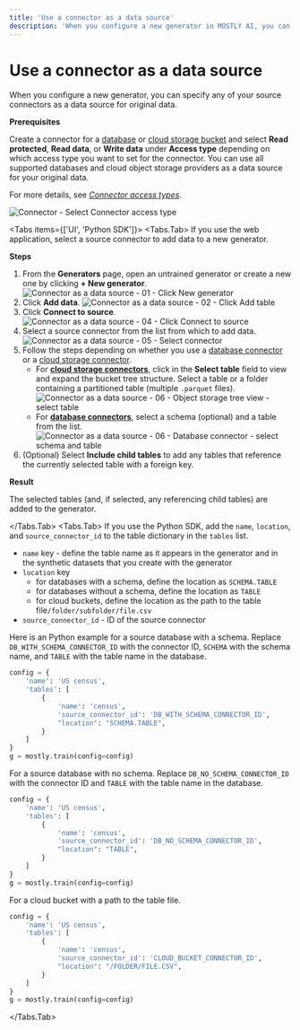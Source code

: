 ```yaml
---
title: 'Use a connector as a data source'
description: 'When you configure a new generator in MOSTLY AI, you can specify any of your source connectors as a data source for original data.'
---
```



# Use a connector as a data source

When you configure a new generator, you can specify any of your source connectors as a data source for original data.

**Prerequisites**

Create a connector for a [database](../create#database-connectors) or [cloud storage bucket](../create#cloud-storage-connectors) and select **Read protected**, **Read data**, or **Write data** under **Access type** depending on which access type you want to set for the connector. You can use all supported databases and cloud object storage providers as a data source for your original data.

For more details, see [_Connector access types_](/connectors/use/access-types).

<Image src="/docimages/connectors/source/select-connector-access-type.webp" alt="Connector - Select Connector access type" width={350} height={30} />

<Tabs items={['UI', 'Python SDK']}>
<Tabs.Tab>
If you use the web application, select a source connector to add data to a new generator.

**Steps**

1. From the **Generators** page, open an untrained generator or create a new one by clicking **+ New generator**.
   <Image src="/docimages/quickstart/model-creators/train-generator-01-click-new-generator.webp" alt="Connector as a data source - 01 - Click New generator" width={800} height={30} />
2. Click **Add data**.
   <Image src="/docimages/connectors/source/click-add-table.webp" alt="Connector as a data source - 02 - Click Add table" width={800} height={30} />
3. Click **Connect to source**.
   <Image src="/docimages/connectors/source/train-generator-02-click-connect-to-source.webp" alt="Connector as a data source - 04 - Click Connect to source" width={800} height={30} />
4. Select a source connector from the list from which to add data.
   <Image src="/docimages/connectors/source/select-source-connector.webp" alt="Connector as a data source - 05 - Select connector" width={800} height={30} />
5. Follow the steps depending on whether you use a [database connector](/connectors/create#database-connectors) or a [cloud storage connector](/connectors/create#cloud-storage-connectors).
   - For [**cloud storage connectors**](/connectors/create#cloud-storage-connectors), click in the **Select table** field to view and expand the bucket tree structure. Select a table or a folder containing a partitioned table (multiple `.parquet` files).
     <Image src="/docimages/connectors/source/object-storage-tree-view-select-table.webp" alt="Connector as a data source - 06 - Object storage tree view - select table" width={800} height={30} />
   - For [**database connectors**](/connectors/create#database-connectors), select a schema (optional) and a table from the list.
     <Image src="/docimages/connectors/source/database-select-schema-table.webp" alt="Connector as a data source - 06 - Database connector - select schema and table" width={800} height={30} />
6. (Optional) Select **Include child tables** to add any tables that reference the currently selected table with a foreign key.

**Result**

The selected tables (and, if selected, any referencing child tables) are added to the generator.

</Tabs.Tab>
<Tabs.Tab>
If you use the Python SDK, add the `name`, `location`, and `source_connector_id` to the table dictionary in the `tables` list.

- `name` key - define the table name as it appears in the generator and in the synthetic datasets that you create with the generator
- `location` key
  - for databases with a schema, define the location as `SCHEMA.TABLE`
  - for databases without a schema, define the location as `TABLE`
  - for cloud buckets, define the location as the path to the table file`/folder/subfolder/file.csv`
- `source_connector_id` - ID of the source connector

Here is an Python example for a source database with a schema. Replace `DB_WITH_SCHEMA_CONNECTOR_ID` with the connector ID, `SCHEMA` with the schema name, and `TABLE` with the table name in the database.

```python copy filename="python"
config = {
    'name': 'US census',
    'tables': [
        {
            'name': 'census',
            'source_connector_id': 'DB_WITH_SCHEMA_CONNECTOR_ID',
            "location": "SCHEMA.TABLE",
        }
    ]
}
g = mostly.train(config=config)
```

For a source database with no schema. Replace `DB_NO_SCHEMA_CONNECTOR_ID` with the connector ID and `TABLE` with the table name in the database.

```python copy filename="python"
config = {
    'name': 'US census',
    'tables': [
        {
            'name': 'census',
            'source_connector_id': 'DB_NO_SCHEMA_CONNECTOR_ID',
            "location": "TABLE",
        }
    ]
}
g = mostly.train(config=config)
```

For a cloud bucket with a path to the table file.

```python copy filename="python"
config = {
    'name': 'US census',
    'tables': [
        {
            'name': 'census',
            'source_connector_id': 'CLOUD_BUCKET_CONNECTOR_ID',
            "location": "/FOLDER/FILE.CSV",
        }
    ]
}
g = mostly.train(config=config)
```

</Tabs.Tab>
</Tabs>
